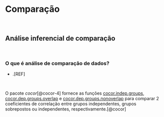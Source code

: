 # **Comparação** {#analise-comparacao}

<br>

## Análise inferencial de comparação {#analise-inferencial-comparacao}

<br>

### O que é análise de comparação de dados?

-   .[REF]

<br>

::: {.infobox .Rlogo data-latex="{images/Rlogo}"}
O pacote *cocor*[@cocor-4] fornece as funções [cocor.indep.groups](https://www.rdocumentation.org/packages/stats/versions/3.6.2/topics/cor.test), [cocor.dep.groups.overlap](https://www.rdocumentation.org/packages/stats/versions/3.6.2/topics/cor.test) e [cocor.dep.groups.nonoverlap](https://www.rdocumentation.org/packages/stats/versions/3.6.2/topics/cor.test) para comparar 2 coeficientes de correlação entre grupos independentes, grupos sobrepostos ou independentes, respectivamente.[@cocor]
:::

<br>
